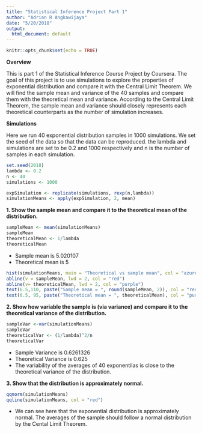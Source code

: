 ```yaml
---
title: "Statistical Inference Project Part 1"
author: "Adrian R Angkawijaya"
date: "5/20/2018"
output:
  html_document: default
---
```


```r
knitr::opts_chunk$set(echo = TRUE)
```
**Overview**

This is part 1 of the Statistical Inference Course Project by Coursera. The goal of this project is to use simulations to explore the properties of exponential distribution and compare it with the Central Limit Theorem. We will find the sample mean and variance of the 40 samples and compare them with the theoretical mean and variance. According to the Central Limit Theorem, the sample mean and variance should closely represents each theoretical counterparts as the number of simulation increases.

**Simulations**

Here we run 40 exponential distribution samples in 1000 simulations. We set the seed of the data so that the data can be reproduced. the lambda and simulations are set to be 0.2 and 1000 respectively and n is the number of samples in each simulation.
```r
set.seed(2018)
lambda <- 0.2
n <- 40
simulations <- 1000

expSimulation <- replicate(simulations, rexp(n,lambda))
simulationMeans <- apply(expSimulation, 2, mean)
```

**1. Show the sample mean and compare it to the theoretical mean of the distribution.**
```r
sampleMean <- mean(simulationMeans)
sampleMean
theoreticalMean <- 1/lambda
theoreticalMean
```
* Sample mean is 5.020107 
* Theoretical mean is 5

```r
hist(simulationMeans, main = "Theoretical vs sample mean", col = "azure", breaks = 20, xlab = "Means")
abline(v = sampleMean, lwd = 2, col = "red")
abline(v= theoreticalMean, lwd = 2, col = "purple")
text(6.5,110, paste("Sample mean = ", round(sampleMean, 2)), col = "red")
text(6.5, 95, paste("Theoretical mean = ", theoreticalMean), col = "purple")
```

**2. Show how variable the sample is (via variance) and compare it to the theoretical variance of the distribution.**
```r
sampleVar <-var(simulationMeans)
sampleVar
theoreticalVar <- (1/lambda)^2/n
theoreticalVar
```
* Sample Variance is 0.6261326
* Theoretical Variance is 0.625
* The variability of the averages of 40 exponentilas is close to the theoretical variance of the distribution.

**3. Show that the distribution is approximately normal.**
```r
qqnorm(simulationMeans)
qqline(simulationMeans, col = "red")
```

* We can see here that the exponential distribution is approximately normal. The averages of the sample should follow a normal distribution by the Cental Limit Theorem.